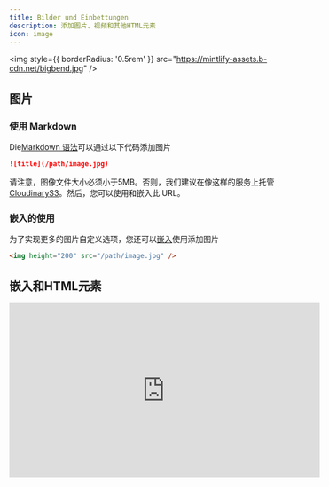 ```yaml
---
title: Bilder und Einbettungen
description: 添加图片、视频和其他HTML元素
icon: image
---
```


<img style={{ borderRadius: '0.5rem' }} src="https://mintlify-assets.b-cdn.net/bigbend.jpg" />

## 图片

### 使用 Markdown

Die[Markdown 语法](https://www.markdownguide.org/basic-syntax/#images)可以通过以下代码添加图片

```md
![title](/path/image.jpg)
```

请注意，图像文件大小必须小于5MB。否则，我们建议在像这样的服务上托管[Cloudinary](https://cloudinary.com/)[S3](https://aws.amazon.com/s3/)。然后，您可以使用和嵌入此 URL。

### 嵌入的使用

为了实现更多的图片自定义选项，您还可以[嵌入](/writing-content/embed)使用添加图片

```html
<img height="200" src="/path/image.jpg" />
```

## 嵌入和HTML元素

<iframe width="560" height="315" src="https://www.youtube.com/embed/4KzFe50RQkQ" title="YouTube video player" frameBorder="0" allow="accelerometer; autoplay; clipboard-write; encrypted-media; gyroscope; picture-in-picture" allowFullScreen style={{ width: '100%', borderRadius: '0.5rem' }} />

<br />

<Tip>
  Mintlify 支持[Markdown 中的 HTML 标签](https://www.markdownguide.org/basic-syntax/#html)这在您偏好使用HTML标签而不是Markdown语法时非常有帮助，并允许您以无限的灵活性创建文档。
</Tip>

### iFrames

加载文件内的其他 HTML 页面。最常用于嵌入视频。

```html
<iframe src="https://www.youtube.com/embed/4KzFe50RQkQ"> </iframe>
```
